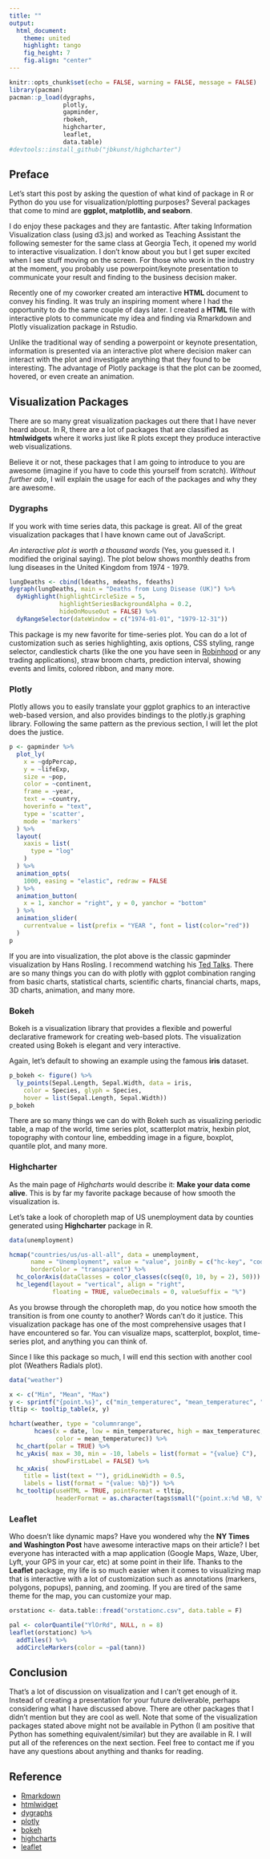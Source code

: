 ```yaml
---
title: ""
output: 
  html_document:
    theme: united
    highlight: tango
    fig_height: 7
    fig.align: "center"
---
```


```r
knitr::opts_chunk$set(echo = FALSE, warning = FALSE, message = FALSE)
library(pacman)
pacman::p_load(dygraphs,
               plotly,
               gapminder,
               rbokeh,
               highcharter,
               leaflet,
               data.table)
#devtools::install_github("jbkunst/highcharter")
```


## Preface

Let's start this post by asking the question of what kind of package in R or Python do you use for visualization/plotting purposes? Several packages that come to mind are **ggplot, matplotlib, and seaborn**.

I do enjoy these packages and they are fantastic. After taking Information Visualization class (using d3.js) and worked as Teaching Assistant the following semester for the same class at Georgia Tech, it opened my world to interactive visualization. I don't know about you but I get super excited when I see stuff moving on the screen. For those who work in the industry at the moment, you probably use powerpoint/keynote presentation to communicate your result and finding to the business decision maker.

Recently one of my coworker created am interactive **HTML** document to convey his finding. It was truly an inspiring moment where I had the opportunity to do the same couple of days later. I created a **HTML** file with interactive plots to communicate my idea and finding via Rmarkdown and Plotly visualization package in Rstudio.

Unlike the traditional way of sending a powerpoint or keynote presentation, information is presented via an interactive plot where decision maker can interact with the plot and investigate anything that they found to be interesting. The advantage of Plotly package is that the plot can be zoomed, hovered, or even create an animation.


## Visualization Packages
There are so many great visualization packages out there that I have never heard about. In R, there are a lot of packages that are classified as **htmlwidgets** where it works just like R plots except they produce interactive web visualizations.

Believe it or not, these packages that I am going to introduce to you are awesome (imagine if you have to code this yourself from scratch). *Without further ado*, I will explain the usage for each of the packages and why they are awesome.

### Dygraphs
If you work with time series data, this package is great. All of the great visualization packages that I have known came out of JavaScript.

*An interactive plot is worth a thousand words* (Yes, you guessed it. I modified the original saying). The plot below shows monthly deaths from lung diseases in the United Kingdom from 1974 - 1979.

```r
lungDeaths <- cbind(ldeaths, mdeaths, fdeaths)
dygraph(lungDeaths, main = "Deaths from Lung Disease (UK)") %>%
  dyHighlight(highlightCircleSize = 5, 
              highlightSeriesBackgroundAlpha = 0.2,
              hideOnMouseOut = FALSE) %>%
  dyRangeSelector(dateWindow = c("1974-01-01", "1979-12-31"))
```

This package is my new favorite for time-series plot. You can do a lot of customization such as series highlighting, axis options, CSS styling, range selector, candlestick charts (like the one you have seen in [Robinhood](https://support.robinhood.com/hc/en-us/articles/360001325643-Using-Candlestick-Charts) or any trading applications), straw broom charts, prediction interval, showing events and limits, colored ribbon, and many more.

### Plotly
Plotly allows you to easily translate your ggplot graphics to an interactive web-based version, and also provides bindings to the plotly.js graphing library. Following the same pattern as the previous section, I will let the plot does the justice.

```r
p <- gapminder %>%
  plot_ly(
    x = ~gdpPercap, 
    y = ~lifeExp, 
    size = ~pop, 
    color = ~continent, 
    frame = ~year, 
    text = ~country, 
    hoverinfo = "text",
    type = 'scatter',
    mode = 'markers'
  ) %>%
  layout(
    xaxis = list(
      type = "log"
    )
  ) %>% 
  animation_opts(
    1000, easing = "elastic", redraw = FALSE
  ) %>% 
  animation_button(
    x = 1, xanchor = "right", y = 0, yanchor = "bottom"
  ) %>%
  animation_slider(
    currentvalue = list(prefix = "YEAR ", font = list(color="red"))
  )
p
```
If you are into visualization, the plot above is the classic gapminder visualization by Hans Rosling. I recommend watching his [Ted Talks](https://www.youtube.com/watch?v=hVimVzgtD6w). There are so many things you can do with plotly with ggplot combination ranging from basic charts, statistical charts, scientific charts, financial charts, maps, 3D charts, animation, and many more.


### Bokeh
Bokeh is a visualization library that provides a flexible and powerful declarative framework for creating web-based plots. The visualization created using Bokeh is elegant and very interactive.

Again, let's default to showing an example using the famous **iris** dataset.

```r
p_bokeh <- figure() %>%
  ly_points(Sepal.Length, Sepal.Width, data = iris,
    color = Species, glyph = Species,
    hover = list(Sepal.Length, Sepal.Width))
p_bokeh
```
There are so many things we can do with Bokeh such as visualizing periodic table, a map of the world, time series plot, scatterplot matrix, hexbin plot, topography with contour line, embedding image in a figure, boxplot, quantile plot, and many more.

### Highcharter
As the main page of *Highcharts* would describe it: **Make your data come alive**. This is by far my favorite package because of how smooth the visualization is.

Let's take a look of choropleth map of US unemployment data by counties generated using **Highcharter** package in R.

```r
data(unemployment)

hcmap("countries/us/us-all-all", data = unemployment,
      name = "Unemployment", value = "value", joinBy = c("hc-key", "code"),
      borderColor = "transparent") %>%
  hc_colorAxis(dataClasses = color_classes(c(seq(0, 10, by = 2), 50))) %>% 
  hc_legend(layout = "vertical", align = "right",
            floating = TRUE, valueDecimals = 0, valueSuffix = "%") 
```
As you browse through the choropleth map, do you notice how smooth the transition is from one county to another? Words can't do it justice. 
This visualization package has one of the most comprehensive usages that I have encountered so far. You can visualize maps, scatterplot, boxplot, time-series plot, and anything you can think of.

Since I like this package so much, I will end this section with another cool plot (Weathers Radials plot).

```r
data("weather")

x <- c("Min", "Mean", "Max")
y <- sprintf("{point.%s}", c("min_temperaturec", "mean_temperaturec", "max_temperaturec"))
tltip <- tooltip_table(x, y)

hchart(weather, type = "columnrange",
       hcaes(x = date, low = min_temperaturec, high = max_temperaturec,
             color = mean_temperaturec)) %>%
  hc_chart(polar = TRUE) %>%
  hc_yAxis( max = 30, min = -10, labels = list(format = "{value} C"),
            showFirstLabel = FALSE) %>%
  hc_xAxis(
    title = list(text = ""), gridLineWidth = 0.5,
    labels = list(format = "{value: %b}")) %>%
  hc_tooltip(useHTML = TRUE, pointFormat = tltip,
             headerFormat = as.character(tags$small("{point.x:%d %B, %Y}")))
```

### Leaflet
Who doesn't like dynamic maps? Have you wondered why the **NY Times and Washington Post** have awesome interactive maps on their article? I bet everyone has interacted with a map application (Google Maps, Waze, Uber, Lyft, your GPS in your car, etc) at some point in their life. Thanks to the **Leaflet** package, my life is so much easier when it comes to visualizing map that is interactive with a lot of customization such as annotations (markers, polygons, popups), panning, and zooming. If you are tired of the same theme for the map, you can customize your map.

```r
orstationc <- data.table::fread("orstationc.csv", data.table = F)

pal <- colorQuantile("YlOrRd", NULL, n = 8)
leaflet(orstationc) %>% 
  addTiles() %>%
  addCircleMarkers(color = ~pal(tann))
```


## Conclusion
That's a lot of discussion on visualization and I can't get enough of it. Instead of creating a presentation for your future deliverable, perhaps considering what I have discussed above. There are other packages that I didn't mention but they are cool as well. Note that some of the visualization packages stated above might not be available in Python (I am positive that Python has something equivalent/similar) but they are available in R. I will put all of the references on the next section. Feel free to contact me if you have any questions about anything and thanks for reading.


## Reference
* [Rmarkdown](https://rmarkdown.rstudio.com/)
* [htmlwidget](https://www.htmlwidgets.org/showcase_leaflet.html)
* [dygraphs](http://dygraphs.com/)
* [plotly](https://plot.ly/javascript/)
* [bokeh](http://bokeh.pydata.org/en/latest/)
* [highcharts](https://www.highcharts.com/)
* [leaflet](https://leafletjs.com/)



